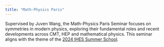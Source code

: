 ```yaml
---
title: "Math-Physics Paris"
---
```


Supervised by Juven Wang, the Math-Physics Paris Seminar focuses on symmetries in modern physics, exploring their fundamental roles and recent developments across CMT, HEP and mathematical physics. This seminar aligns with the theme of the [2024 IHES Summer School](https://indico.math.cnrs.fr/event/11080/).
